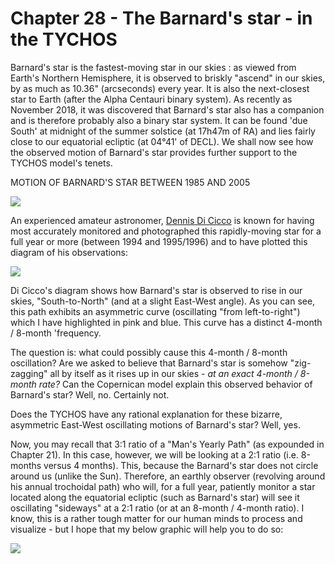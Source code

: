 Chapter 28 - The Barnard's star - in the TYCHOS
===========================================

Barnard's star is the fastest-moving star in our skies : as viewed from Earth's Northern Hemisphere, it is observed to briskly "ascend" in our skies, by as much as 10.36" (arcseconds) every year. It is also the next-closest star to Earth (after the Alpha Centauri binary system). As recently as November 2018, it was discovered that Barnard's star also has a companion and is therefore probably also a binary star system. It can be found 'due South' at midnight of the summer solstice (at 17h47m of RA) and lies fairly close to our equatorial ecliptic (at 04°41' of DECL). We shall now see how the observed motion of Barnard's star provides further support to the TYCHOS model's tenets.

MOTION OF BARNARD'S STAR BETWEEN 1985 AND 2005

![](https://septclues.com/TYCHOS/BarnardsStar_1985_2005.jpg)

An experienced amateur astronomer, [Dennis Di Cicco](https://en.wikipedia.org/wiki/Dennis_di_Cicco) is known for having most accurately monitored and photographed this rapidly-moving star for a full year or more (between 1994 and 1995/1996) and to have plotted this diagram of his observations:

![](https://septclues.com/TYCHOS/BarnardsStar_DECICCO_01.jpg)

Di Cicco's diagram shows how Barnard's star is observed to rise in our skies, "South-to-North" (and at a slight East-West angle). As you can see, this path exhibits an asymmetric curve (oscillating "from left-to-right") which I have highlighted in pink and blue. This curve has a distinct 4-month / 8-month 'frequency. 

The question is: what could possibly cause this 4-month / 8-month oscillation? Are we asked to believe that Barnard's star is somehow "zig-zagging" all by itself as it rises up in our skies - _at an exact 4-month / 8-month rate?_ Can the Copernican model explain this observed behavior of Barnard's star? Well, no. Certainly not.

Does the TYCHOS have any rational explanation for these bizarre, asymmetric East-West oscillating motions of Barnard's star? Well, yes.

Now, you may recall that 3:1 ratio of a "Man's Yearly Path" (as expounded in Chapter 21). In this case, however, we will be looking at a 2:1 ratio (i.e. 8-months versus 4 months). This, because the Barnard's star does not circle around us (unlike the Sun). Therefore, an earthly observer (revolving around his annual trochoidal path) who will, for a full year, patiently monitor a star located along the equatorial ecliptic (such as Barnard's star) will see it oscillating "sideways" at a 2:1 ratio (or at an 8-month / 4-month ratio). I know, this is a rather tough matter for our human minds to process and visualize - but I hope that my below graphic will help you to do so:

![](https://septclues.com/TYCHOS/BarnardsStar_1994_1995_01.jpg)


